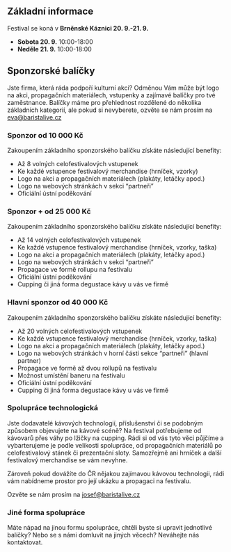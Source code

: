 ## Základní informace

Festival se koná v **Brněnské Káznici 20. 9.-21. 9.**

- **Sobota 20. 9.** 10:00-18:00
- **Neděle 21. 9.** 10:00-18:00

## Sponzorské balíčky

Jste firma, která ráda podpoří kulturní akci? Odměnou Vám může být logo na akci, propagačních materiálech, vstupenky a zajímavé balíčky pro tvé zaměstnance. Balíčky máme pro přehlednost rozdělené do několika základních kategorií, ale pokud si nevyberete, ozvěte se nám prosím na eva@baristalive.cz

### Sponzor od 10 000 Kč

Zakoupením základního sponzorského balíčku získáte následující benefity:

- Až 8 volných celofestivalových vstupenek
- Ke každé vstupence festivalový merchandise (hrníček, vzorky)
- Logo na akci a propagačních materiálech (plakáty, letáčky apod.)
- Logo na webových stránkách v sekci “partneři”
- Oficiální ústní poděkování

### Sponzor + od 25 000 Kč

Zakoupením základního sponzorského balíčku získáte následující benefity:

- Až 14 volných celofestivalových vstupenek
- Ke každé vstupence festivalový merchandise (hrníček, vzorky, taška)
- Logo na akci a propagačních materiálech (plakáty, letáčky apod.)
- Logo na webových stránkách v sekci “partneři”
- Propagace ve formě rollupu na festivalu
- Oficiální ústní poděkování
- Cupping či jiná forma degustace kávy u vás ve firmě

### Hlavní sponzor od 40 000 Kč

Zakoupením základního sponzorského balíčku získáte následující benefity:

- Až 20 volných celofestivalových vstupenek
- Ke každé vstupence festivalový merchandise (hrníček, vzorky, taška)
- Logo na akci a propagačních materiálech (plakáty, letáčky apod.)
- Logo na webových stránkách v horní části sekce “partneři” (hlavní partner)
- Propagace ve formě až dvou rollupů na festivalu
- Možnost umístění baneru na festivalu
- Oficiální ústní poděkování
- Cupping či jiná forma degustace kávy u vás ve firmě

### Spolupráce technologická

Jste dodavatelé kávových technologií, příslušenství či se podobným způsobem objevujete na kávové scéně? Na festival potřebujeme od kávovarů přes váhy po lžičky na cupping. Rádi si od vás tyto věci půjčíme a vybarterujeme je podle velikosti spolupráce, od propagačních materiálů po celofestivalový stánek či prezentační sloty.
Samozřejmě ani hrníček a další festivalový merchandise se vám nevyhne.

Zároveň pokud dovážíte do ČR nějakou zajímavou kávovou technologii, rádi vám nabídneme prostor pro její ukázku a propagaci na festivalu.

Ozvěte se nám prosím na josef@baristalive.cz

### Jiné forma spolupráce

Máte nápad na jinou formu spolupráce, chtěli byste si upravit jednotlivé balíčky? Nebo se s námi domluvit na jiných věcech? Neváhejte nás kontaktovat.
